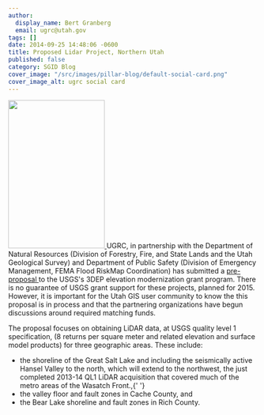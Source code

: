 ```yaml
---
author:
  display_name: Bert Granberg
  email: ugrc@utah.gov
tags: []
date: 2014-09-25 14:48:06 -0600
title: Proposed Lidar Project, Northern Utah
published: false
category: SGID Blog
cover_image: "/src/images/pillar-blog/default-social-card.png"
cover_image_alt: ugrc social card
---
```



<p>
  <a href="/images/404.png">
    <img
      src="/images/404.png"
      alt=""
      title="ProposedLidarAreas2015"
      width="195"
      height="300"
      class="inline-text-right"
    />
  </a>
  UGRC, in partnership with the Department of Natural Resources (Division of Forestry, Fire, and State Lands and the Utah
  Geological Survey) and Department of Public Safety (Division of Emergency Management, FEMA Flood RiskMap Coordination)
  has submitted a <a href="https://docs.google.com/document/d/17l9lXmchIHTcPxj4tCKaB_yF0CIowkNxU_KZYij0Dg4/edit?usp=sharing">
    pre-proposal
  </a> to the USGS's 3DEP elevation modernization grant program. There is no guarantee of USGS grant support for these projects,
  planned for 2015. However, it is important for the Utah GIS user community to know the this proposal is in process and
  that the partnering organizations have begun discussions around required matching funds.
</p>
<p>
  The proposal focuses on obtaining LiDAR data, at USGS quality level 1 specification, (8 returns per square meter and
  related elevation and surface model products) for three geographic areas. These include:
</p>
<ul>
  <li>
    the shoreline of the Great Salt Lake and including the seismically active Hansel Valley to the north, which will
    extend to the northwest, the just completed 2013-14 QL1 LiDAR acquisition that covered much of the metro areas of
    the Wasatch Front.,{' '}
  </li>
  <li>the valley floor and fault zones in Cache County, and</li>
  <li>the Bear Lake shoreline and fault zones in Rich County.</li>
</ul>

<Contacts subject={frontmatter.title} contactKey="elevation" />
